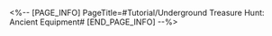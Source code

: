 <%-- [PAGE_INFO]
PageTitle=#Tutorial/Underground Treasure Hunt: Ancient Equipment#
[END_PAGE_INFO] --%>
{{Tutorial
|sort      = 801008
|title     = Underground Treasure Hunt: Ancient Equipment
|subtitle  = 
|type      = 
|about     = 
|image1    = Tutorial Underground Treasure Hunt Ancient Equipment 1.png{{subst:void|<!--$UPLOAD:<<SpriteOutput/TutorialPic/TutorialPage_801008.png>-<Tutorial Underground Treasure Hunt Ancient Equipment 1.png>-<Tutorial Files>>-->}}
|text1     = Collect {{Color|h|nobold=1|Ancient Weapons and Armor}} to increase the characters' {{Color|h|nobold=1|stats}} to have an easier time battling {{Color|h|nobold=1|all kinds of enemies}} in the ruins.
|image2    = Tutorial Underground Treasure Hunt Ancient Equipment 2.png{{subst:void|<!--$UPLOAD:<<SpriteOutput/TutorialPic/TutorialPage_801025.png>-<Tutorial Underground Treasure Hunt Ancient Equipment 2.png>-<Tutorial Files>>-->}}
|text2     = Increased {{Color|h|nobold=1|stats}} can take effect in {{Color|h|nobold=1|both Surface Exploration and Deep Exploration}} of the ruins.
}}